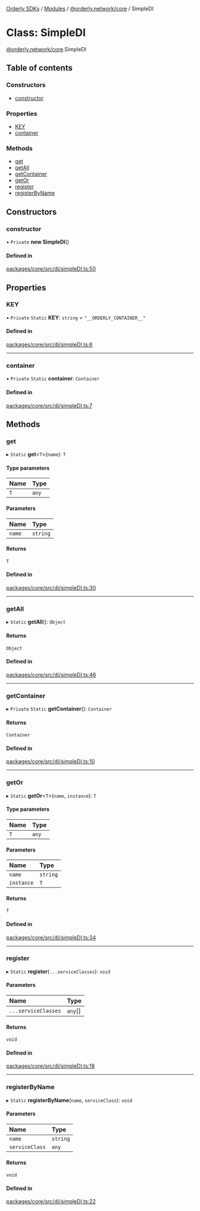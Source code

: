 [Orderly SDKs](/sdks/tech-doc/README) / [Modules](/sdks/tech-doc/modules) / [@orderly.network/core](/sdks/tech-doc/modules/orderly_network_core) / SimpleDI

# Class: SimpleDI

[@orderly.network/core](/sdks/tech-doc/modules/orderly_network_core).SimpleDI

## Table of contents

### Constructors

- [constructor](/sdks/tech-doc/classes/orderly_network_core.SimpleDI#constructor)

### Properties

- [KEY](/sdks/tech-doc/classes/orderly_network_core.SimpleDI#key)
- [container](/sdks/tech-doc/classes/orderly_network_core.SimpleDI#container)

### Methods

- [get](/sdks/tech-doc/classes/orderly_network_core.SimpleDI#get)
- [getAll](/sdks/tech-doc/classes/orderly_network_core.SimpleDI#getall)
- [getContainer](/sdks/tech-doc/classes/orderly_network_core.SimpleDI#getcontainer)
- [getOr](/sdks/tech-doc/classes/orderly_network_core.SimpleDI#getor)
- [register](/sdks/tech-doc/classes/orderly_network_core.SimpleDI#register)
- [registerByName](/sdks/tech-doc/classes/orderly_network_core.SimpleDI#registerbyname)

## Constructors

### constructor

• `Private` **new SimpleDI**()

#### Defined in

[packages/core/src/di/simpleDI.ts:50](https://github.com/OrderlyNetwork/js-sdk/blob/d47dd11/packages/core/src/di/simpleDI.ts#L50)

## Properties

### KEY

▪ `Private` `Static` **KEY**: `string` = `"__ORDERLY_CONTAINER__"`

#### Defined in

[packages/core/src/di/simpleDI.ts:6](https://github.com/OrderlyNetwork/js-sdk/blob/d47dd11/packages/core/src/di/simpleDI.ts#L6)

___

### container

▪ `Private` `Static` **container**: `Container`

#### Defined in

[packages/core/src/di/simpleDI.ts:7](https://github.com/OrderlyNetwork/js-sdk/blob/d47dd11/packages/core/src/di/simpleDI.ts#L7)

## Methods

### get

▸ `Static` **get**\<`T`\>(`name`): `T`

#### Type parameters

| Name | Type |
| :------ | :------ |
| `T` | `any` |

#### Parameters

| Name | Type |
| :------ | :------ |
| `name` | `string` |

#### Returns

`T`

#### Defined in

[packages/core/src/di/simpleDI.ts:30](https://github.com/OrderlyNetwork/js-sdk/blob/d47dd11/packages/core/src/di/simpleDI.ts#L30)

___

### getAll

▸ `Static` **getAll**(): `Object`

#### Returns

`Object`

#### Defined in

[packages/core/src/di/simpleDI.ts:46](https://github.com/OrderlyNetwork/js-sdk/blob/d47dd11/packages/core/src/di/simpleDI.ts#L46)

___

### getContainer

▸ `Private` `Static` **getContainer**(): `Container`

#### Returns

`Container`

#### Defined in

[packages/core/src/di/simpleDI.ts:10](https://github.com/OrderlyNetwork/js-sdk/blob/d47dd11/packages/core/src/di/simpleDI.ts#L10)

___

### getOr

▸ `Static` **getOr**\<`T`\>(`name`, `instance`): `T`

#### Type parameters

| Name | Type |
| :------ | :------ |
| `T` | `any` |

#### Parameters

| Name | Type |
| :------ | :------ |
| `name` | `string` |
| `instance` | `T` |

#### Returns

`T`

#### Defined in

[packages/core/src/di/simpleDI.ts:34](https://github.com/OrderlyNetwork/js-sdk/blob/d47dd11/packages/core/src/di/simpleDI.ts#L34)

___

### register

▸ `Static` **register**(`...serviceClasses`): `void`

#### Parameters

| Name | Type |
| :------ | :------ |
| `...serviceClasses` | `any`[] |

#### Returns

`void`

#### Defined in

[packages/core/src/di/simpleDI.ts:18](https://github.com/OrderlyNetwork/js-sdk/blob/d47dd11/packages/core/src/di/simpleDI.ts#L18)

___

### registerByName

▸ `Static` **registerByName**(`name`, `serviceClass`): `void`

#### Parameters

| Name | Type |
| :------ | :------ |
| `name` | `string` |
| `serviceClass` | `any` |

#### Returns

`void`

#### Defined in

[packages/core/src/di/simpleDI.ts:22](https://github.com/OrderlyNetwork/js-sdk/blob/d47dd11/packages/core/src/di/simpleDI.ts#L22)
